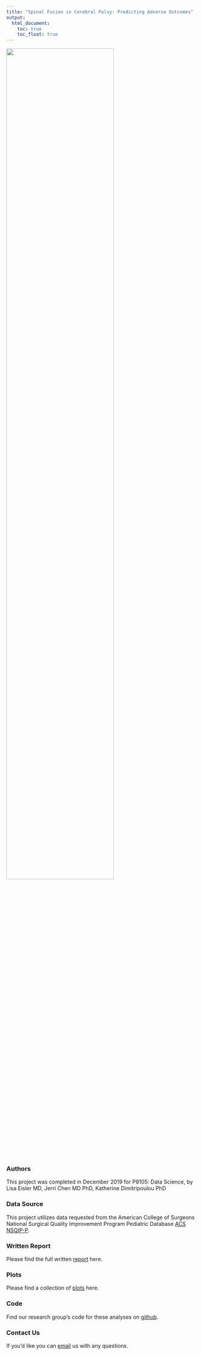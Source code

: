 ```yaml
---
title: "Spinal Fusion in Cerebral Palsy: Predicting Adverse Outcomes"
output: 
  html_document:
    toc: true
    toc_float: true
---
```

<img src="images/cpscoli.jpg" style="width:75%">

### Authors

This project was completed in December 2019 for P8105: Data Science, by Lisa Eisler MD, Jerri Chen MD PhD, Katherine Dimitripoulou PhD

### Data Source

This project utilizes data requested from the American College of Surgeons National Surgical Quality Improvement Program Pediatric Database [ACS NSQIP-P](https://www.facs.org/quality-programs/childrens-surgery/pediatric/program-specifics/quality-support-tools/puf).

### Written Report
Please find the full written [report](Report.html) here.

### Plots 
Please find a collection of [plots](dashboard.html) here.

### Code
Find our research group's code for these analyses on [github](https://github.com/lisaeisler/p8105_cpspine.git). 

### Contact Us
If you'd like you can [email](ldl2113@cumc.columbia.edu) us with any questions.